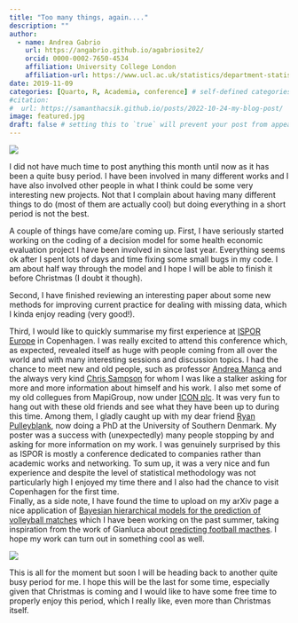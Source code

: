 ```yaml
---
title: "Too many things, again...."
description: ""
author:
  - name: Andrea Gabrio
    url: https://angabrio.github.io/agabriosite2/
    orcid: 0000-0002-7650-4534
    affiliation: University College London
    affiliation-url: https://www.ucl.ac.uk/statistics/department-statistical-science
date: 2019-11-09
categories: [Quarto, R, Academia, conference] # self-defined categories
#citation: 
#  url: https://samanthacsik.github.io/posts/2022-10-24-my-blog-post/ 
image: featured.jpg
draft: false # setting this to `true` will prevent your post from appearing on your listing page until you're ready!
---
```


![](featured.jpg){fig-align="center"}

I did not have much time to post anything this month until now as it has been a quite busy period. I have been involved in many different works and I have also involved other people in what I think could be some very interesting new projects. Not that I complain about having many different things to do (most of them are actually cool) but doing everything in a short period is not the best. 

A couple of things have come/are coming up. First, I have seriously started working on the coding of a decision model for some health economic evaluation project I have been involved in since last year. Everything seems ok after I spent lots of days and time fixing some small bugs in my code. I am about half way through the model and I hope I will be able to finish it before Christmas (I doubt it though). 

Second, I have finished reviewing an interesting paper about some new methods for improving current practice for dealing with missing data, which I kinda enjoy reading (very good!). 

Third, I would like to quickly summarise my first experience at [ISPOR Europe](https://www.ispor.org/conferences-education/conferences/past-conferences/ispor-europe-2019) in Copenhagen. I was really excited to attend this conference which, as expected, revealed itself as huge with people coming from all over the world and with many interesting sessions and discussion topics. I had the chance to meet new and old people, such as professor [Andrea Manca](https://www.york.ac.uk/che/staff/research/andrea-manca/) and the always very kind [Chris Sampson](https://www.ohe.org/about-us/meet-team/chris-sampson) for whom I was like a stalker asking for more and more information about himself and his work. I also met some of my old collegues from MapiGroup, now under [ICON plc](https://iconplc.com/). It was very fun to hang out with these old friends and see what they have been up to during this time. Among them, I gladly caught up with my dear friend [Ryan Pulleyblank](https://www.iqce.uni-hamburg.de/people/iqce-fellows/ryan-pulleyblank.html), now doing a PhD at the University of Southern Denmark. My poster was a success with (unexpectedly) many people stopping by and asking for more information on my work. I was genuinely surprised by this as ISPOR is mostly a conference dedicated to companies rather than academic works and networking. To sum up, it was a very nice and fun experience and despite the level of statistical methodology was not particularly high I enjoyed my time there and I also had the chance to visit Copenhagen for the first time.  
Finally, as a side note, I have found the time to upload on my arXiv page a nice application of [Bayesian hierarchical models for the prediction of volleyball matches](https://arxiv.org/abs/1911.08791) which I have been working on the past summer, taking inspiration from the work of Gianluca about [predicting football macthes](https://www.tandfonline.com/doi/abs/10.1080/02664760802684177?journalCode=cjas20). I hope my work can turn out in something cool as well.

![](https://media.giphy.com/media/oWA8lD03GUew8/giphy.gif){fig-align="center"}

This is all for the moment but soon I will be heading back to another quite busy period for me. I hope this will be the last for some time, especially given that Christmas is coming and I would like to have some free time to properly enjoy this period, which I really like, even more than Christmas itself. 
